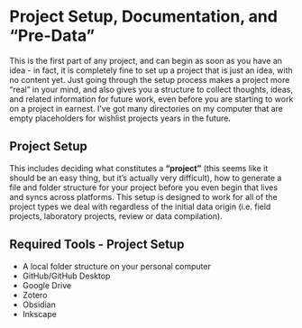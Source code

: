 # Project Setup, Documentation, and "Pre-Data"

This is the first part of any project, and can begin as soon as you have an idea - in fact, it is completely fine to set up a project that is just an idea, with no content yet. Just going through the setup process makes a project more "real" in your mind, and also gives you a structure to collect thoughts, ideas, and related information for future work, even before you are starting to work on a project in earnest. I've got many directories on my computer that are empty placeholders for wishlist projects years in the future.

## Project Setup

This includes deciding what constitutes a **"project"** (this seems like it should be an easy thing, but it's actually very difficult), how to generate a file and folder structure for your project before you even begin that lives and syncs across platforms. This setup is designed to work for all of the project types we deal with regardless of the initial data origin (i.e. field projects, laboratory projects, review or data compilation).

::: callout-tip
## Required Tools - Project Setup

-   A local folder structure on your personal computer
-   GitHub/GitHub Desktop
-   Google Drive
-   Zotero
-   Obsidian
-   Inkscape
:::